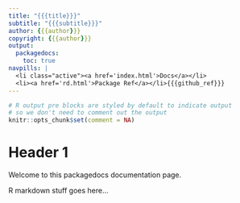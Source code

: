 ```yaml
---
title: "{{{title}}}"
subtitle: "{{{subtitle}}}"
author: {{{author}}}
copyright: {{{author}}}
output:
  packagedocs:
    toc: true
navpills: |
  <li class="active"><a href='index.html'>Docs</a></li>
  <li><a href='rd.html'>Package Ref</a></li>{{{github_ref}}}
---
```


```r
# R output pre blocks are styled by default to indicate output
# so we don't need to comment out the output
knitr::opts_chunk$set(comment = NA)
```

# Header 1 #

Welcome to this packagedocs documentation page.

R markdown stuff goes here...
